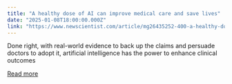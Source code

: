 ```yaml
---
title: "A healthy dose of AI can improve medical care and save lives"
date: "2025-01-08T18:00:00.000Z"
link: "https://www.newscientist.com/article/mg26435252-400-a-healthy-dose-of-ai-can-improve-medical-care-and-save-lives/?utm_campaign=RSS%7CNSNS&utm_source=NSNS&utm_medium=RSS&utm_content=technology"
---
```


Done right, with real-world evidence to back up the claims and persuade doctors to adopt it, artificial intelligence has the power to enhance clinical outcomes

[Read more](https://www.newscientist.com/article/mg26435252-400-a-healthy-dose-of-ai-can-improve-medical-care-and-save-lives/?utm_campaign=RSS%7CNSNS&utm_source=NSNS&utm_medium=RSS&utm_content=technology)
